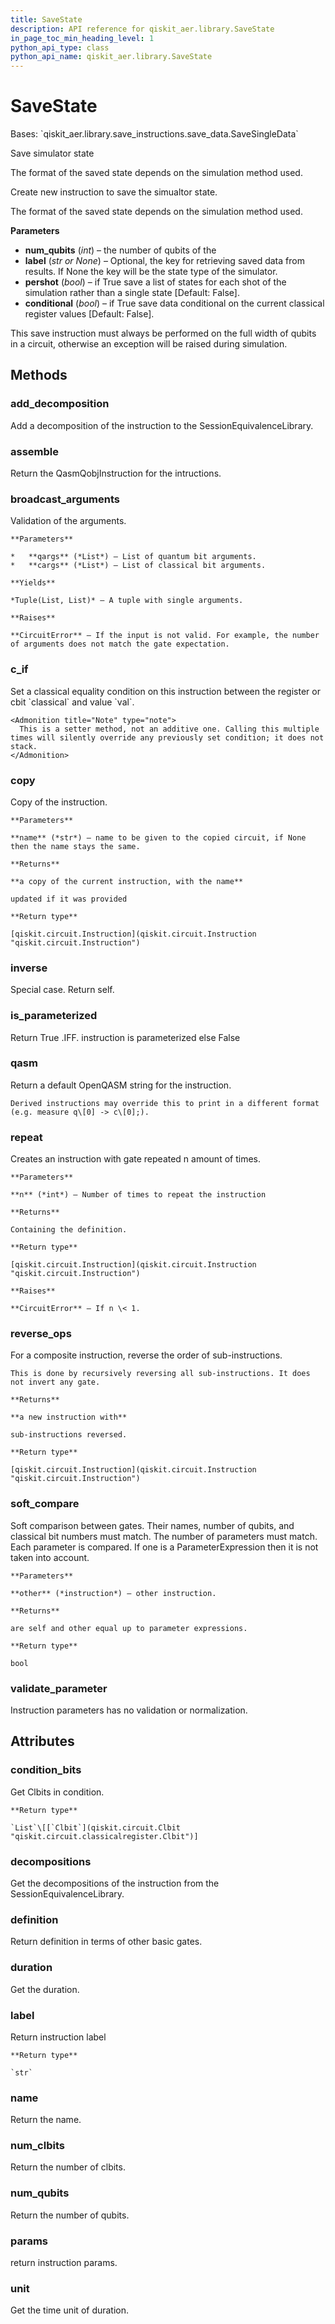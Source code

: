 ```yaml
---
title: SaveState
description: API reference for qiskit_aer.library.SaveState
in_page_toc_min_heading_level: 1
python_api_type: class
python_api_name: qiskit_aer.library.SaveState
---
```


# SaveState

<Class id="qiskit_aer.library.SaveState" github="https://github.com/qiskit/qiskit-aer/tree/stable/0.12/qiskit_aer/library/save_instructions/save_state.py" signature="SaveState(num_qubits, label=None, pershot=False, conditional=False)">
  Bases: `qiskit_aer.library.save_instructions.save_data.SaveSingleData`

  Save simulator state

  The format of the saved state depends on the simulation method used.

  Create new instruction to save the simualtor state.

  The format of the saved state depends on the simulation method used.

  **Parameters**

  *   **num\_qubits** (*int*) – the number of qubits of the
  *   **label** (*str or None*) – Optional, the key for retrieving saved data from results. If None the key will be the state type of the simulator.
  *   **pershot** (*bool*) – if True save a list of states for each shot of the simulation rather than a single state \[Default: False].
  *   **conditional** (*bool*) – if True save data conditional on the current classical register values \[Default: False].

  <Admonition title="Note" type="note">
    This save instruction must always be performed on the full width of qubits in a circuit, otherwise an exception will be raised during simulation.
  </Admonition>

  ## Methods

  ### add\_decomposition

  <Function id="qiskit_aer.library.SaveState.add_decomposition" signature="SaveState.add_decomposition(decomposition)">
    Add a decomposition of the instruction to the SessionEquivalenceLibrary.
  </Function>

  ### assemble

  <Function id="qiskit_aer.library.SaveState.assemble" signature="SaveState.assemble()">
    Return the QasmQobjInstruction for the intructions.
  </Function>

  ### broadcast\_arguments

  <Function id="qiskit_aer.library.SaveState.broadcast_arguments" signature="SaveState.broadcast_arguments(qargs, cargs)">
    Validation of the arguments.

    **Parameters**

    *   **qargs** (*List*) – List of quantum bit arguments.
    *   **cargs** (*List*) – List of classical bit arguments.

    **Yields**

    *Tuple(List, List)* – A tuple with single arguments.

    **Raises**

    **CircuitError** – If the input is not valid. For example, the number of arguments does not match the gate expectation.
  </Function>

  ### c\_if

  <Function id="qiskit_aer.library.SaveState.c_if" signature="SaveState.c_if(classical, val)">
    Set a classical equality condition on this instruction between the register or cbit `classical` and value `val`.

    <Admonition title="Note" type="note">
      This is a setter method, not an additive one. Calling this multiple times will silently override any previously set condition; it does not stack.
    </Admonition>
  </Function>

  ### copy

  <Function id="qiskit_aer.library.SaveState.copy" signature="SaveState.copy(name=None)">
    Copy of the instruction.

    **Parameters**

    **name** (*str*) – name to be given to the copied circuit, if None then the name stays the same.

    **Returns**

    **a copy of the current instruction, with the name**

    updated if it was provided

    **Return type**

    [qiskit.circuit.Instruction](qiskit.circuit.Instruction "qiskit.circuit.Instruction")
  </Function>

  ### inverse

  <Function id="qiskit_aer.library.SaveState.inverse" signature="SaveState.inverse()">
    Special case. Return self.
  </Function>

  ### is\_parameterized

  <Function id="qiskit_aer.library.SaveState.is_parameterized" signature="SaveState.is_parameterized()">
    Return True .IFF. instruction is parameterized else False
  </Function>

  ### qasm

  <Function id="qiskit_aer.library.SaveState.qasm" signature="SaveState.qasm()">
    Return a default OpenQASM string for the instruction.

    Derived instructions may override this to print in a different format (e.g. measure q\[0] -> c\[0];).
  </Function>

  ### repeat

  <Function id="qiskit_aer.library.SaveState.repeat" signature="SaveState.repeat(n)">
    Creates an instruction with gate repeated n amount of times.

    **Parameters**

    **n** (*int*) – Number of times to repeat the instruction

    **Returns**

    Containing the definition.

    **Return type**

    [qiskit.circuit.Instruction](qiskit.circuit.Instruction "qiskit.circuit.Instruction")

    **Raises**

    **CircuitError** – If n \< 1.
  </Function>

  ### reverse\_ops

  <Function id="qiskit_aer.library.SaveState.reverse_ops" signature="SaveState.reverse_ops()">
    For a composite instruction, reverse the order of sub-instructions.

    This is done by recursively reversing all sub-instructions. It does not invert any gate.

    **Returns**

    **a new instruction with**

    sub-instructions reversed.

    **Return type**

    [qiskit.circuit.Instruction](qiskit.circuit.Instruction "qiskit.circuit.Instruction")
  </Function>

  ### soft\_compare

  <Function id="qiskit_aer.library.SaveState.soft_compare" signature="SaveState.soft_compare(other)">
    Soft comparison between gates. Their names, number of qubits, and classical bit numbers must match. The number of parameters must match. Each parameter is compared. If one is a ParameterExpression then it is not taken into account.

    **Parameters**

    **other** (*instruction*) – other instruction.

    **Returns**

    are self and other equal up to parameter expressions.

    **Return type**

    bool
  </Function>

  ### validate\_parameter

  <Function id="qiskit_aer.library.SaveState.validate_parameter" signature="SaveState.validate_parameter(parameter)">
    Instruction parameters has no validation or normalization.
  </Function>

  ## Attributes

  ### condition\_bits

  <Attribute id="qiskit_aer.library.SaveState.condition_bits" name="condition_bits">
    Get Clbits in condition.

    **Return type**

    `List`\[[`Clbit`](qiskit.circuit.Clbit "qiskit.circuit.classicalregister.Clbit")]
  </Attribute>

  ### decompositions

  <Attribute id="qiskit_aer.library.SaveState.decompositions" name="decompositions">
    Get the decompositions of the instruction from the SessionEquivalenceLibrary.
  </Attribute>

  ### definition

  <Attribute id="qiskit_aer.library.SaveState.definition" name="definition">
    Return definition in terms of other basic gates.
  </Attribute>

  ### duration

  <Attribute id="qiskit_aer.library.SaveState.duration" name="duration">
    Get the duration.
  </Attribute>

  ### label

  <Attribute id="qiskit_aer.library.SaveState.label" name="label">
    Return instruction label

    **Return type**

    `str`
  </Attribute>

  ### name

  <Attribute id="qiskit_aer.library.SaveState.name" name="name">
    Return the name.
  </Attribute>

  ### num\_clbits

  <Attribute id="qiskit_aer.library.SaveState.num_clbits" name="num_clbits">
    Return the number of clbits.
  </Attribute>

  ### num\_qubits

  <Attribute id="qiskit_aer.library.SaveState.num_qubits" name="num_qubits">
    Return the number of qubits.
  </Attribute>

  ### params

  <Attribute id="qiskit_aer.library.SaveState.params" name="params">
    return instruction params.
  </Attribute>

  ### unit

  <Attribute id="qiskit_aer.library.SaveState.unit" name="unit">
    Get the time unit of duration.
  </Attribute>
</Class>

